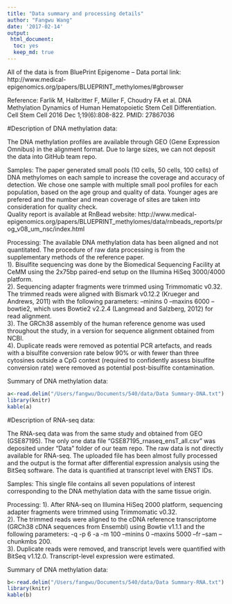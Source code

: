 ```yaml
---
title: "Data summary and processing details"
author: "Fangwu Wang"
date: '2017-02-14'
output: 
 html_document:
  toc: yes
  keep_md: true
---
```

All of the data is from BluePrint Epigenome -- 
Data portal link: http://www.medical-epigenomics.org/papers/BLUEPRINT_methylomes/#gbrowser

Reference: Farlik M, Halbritter F, Müller F, Choudry FA et al. DNA Methylation Dynamics of Human Hematopoietic Stem Cell Differentiation. Cell Stem Cell 2016 Dec 1;19(6):808-822. PMID: 27867036

#Description of DNA methylation data: 

The DNA methylation profiles are available through GEO (Gene Expression Omnibus) in the alignment format. Due to large sizes, we can not deposit the data into GitHub team repo.  

Samples: The paper generated small pools (10 cells, 50 cells, 100 cells) of DNA methylomes on each sample to increase the coverage and accuracy of detection. We chose one sample with multiple small pool profiles for each population, based on the age group and quality of data. Younger ages are prefered and the number and mean coverage of sites are taken into consideration for quality check.  
Quality report is available at RnBead website: http://www.medical-epigenomics.org/papers/BLUEPRINT_methylomes/data/rnbeads_reports/prog_v08_um_nsc/index.html

Processing: The available DNA methylation data has been aligned and not quantitated. The procedure of raw data processing is from the supplementary methods of the reference paper.  
1). Bisulfite sequencing was done by the Biomedical Sequencing Facility at CeMM using the 2x75bp paired-end setup on the Illumina HiSeq 3000/4000 platform.  
2). Sequencing adapter fragments were trimmed using Trimmomatic v0.32. The trimmed reads were aligned with Bismark v0.12.2 (Krueger and Andrews, 2011) with the following parameters: --minins 0 --maxins 6000 --bowtie2, which uses Bowtie2 v2.2.4 (Langmead and Salzberg, 2012) for read alignment.  
3). The GRCh38 assembly of the human reference genome was used throughout the study, in a version for sequence alignment obtained from NCBI.  
4). Duplicate reads were removed as potential PCR artefacts, and reads with a bisulfite conversion rate below 90% or with fewer than three cytosines outside a CpG context (required to confidently assess bisulfite conversion rate) were removed as potential post-bisulfite contamination. 


Summary of DNA methylation data:
```r
a<-read.delim("/Users/fangwu/Documents/540/data/Data Summary-DNA.txt")
library(knitr)
kable(a)
```


#Description of RNA-seq data: 

The RNA-seq data was from the same study and obtained from GEO (GSE87195). The only one data file "GSE87195_rnaseq_ensT_all.csv" was deposited under "Data" folder of our team repo. The raw data is not directly available for RNA-seq. The uploaded file has been almost fully processed and the output is the format after differential expression analysis using the BitSeq software. The data is quantified at transcript level with ENST IDs.

Samples: This single file contains all seven populations of interest corresponding to the DNA methylation data with the same tissue origin.  

Processing:
1). After RNA-seq on Illumina HiSeq 2000 platform, sequencing adapter fragments were trimmed using Trimmomatic v0.32.  
2). The trimmed reads were aligned to the cDNA reference transcriptome (GRCh38 cDNA sequences from Ensembl) using Bowtie v1.1.1 and the following parameters: -q -p 6 -a -m 100 --minins 0 --maxins 5000 --fr --sam --chunkmbs 200.  
3). Duplicate reads were removed, and transcript levels were quantified with BitSeq v1.12.0. Transcript-level expression were estimated.  

Summary of DNA methylation data:
```r
b<-read.delim("/Users/fangwu/Documents/540/data/Data Summary-RNA.txt")
library(knitr)
kable(b)
```